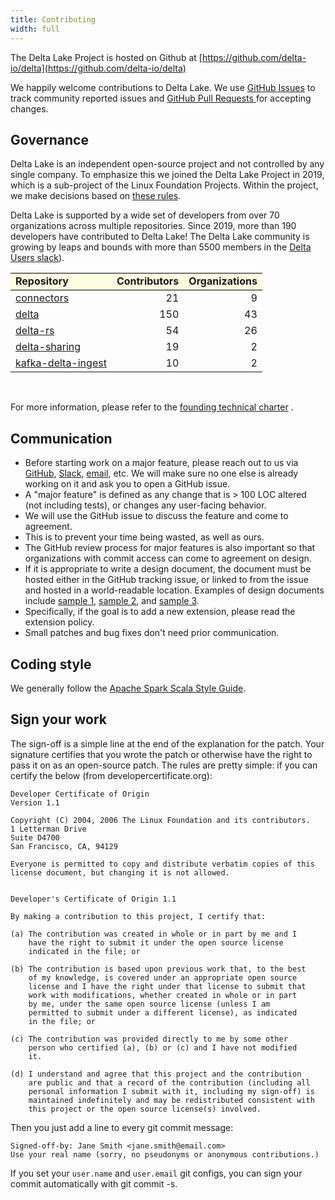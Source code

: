 ```yaml
---
title: Contributing
width: full
---
```


The Delta Lake Project is hosted on Github at [https://github.com/delta-io/delta](https://github.com/delta-io/delta)

We happily welcome contributions to Delta Lake. We use [GitHub Issues](https://github.com/delta-io/delta/issues/) to track community reported issues and [GitHub Pull Requests ](https://github.com/delta-io/delta/pulls/) for accepting changes.

## Governance

Delta Lake is an independent open-source project and not controlled by any single company. To emphasize this we joined the Delta Lake Project in 2019, which is a sub-project of the Linux Foundation Projects. Within the project, we make decisions based on [these rules](https://delta-io-beta.netlify.app/pdfs/delta-charter.pdf).

Delta Lake is supported by a wide set of developers from over 70 organizations across multiple repositories. Since 2019, more than 190 developers have contributed to Delta Lake! The Delta Lake community is growing by leaps and bounds with more than 5500 members in the [Delta Users slack](https://dbricks.co/delta-users-slack)).

<table cellpadding="5" width="500">
  <tr>
    <td
      align="left"
      bgcolor="#ffffe0"
      style="border-bottom:solid 1px black; border-top:solid 1px black"
    >
      <b>Repository</b>
    </td>
    <td
      align="right"
      bgcolor="#ffffe0"
      style="border-bottom:solid 1px black; border-top:solid 1px black"
    >
      <b>Contributors</b>
    </td>
    <td
      align="right"
      bgcolor="#ffffe0"
      style="border-bottom:solid 1px black; border-top:solid 1px black"
    >
      <b>Organizations</b>
    </td>
  </tr>
  <tr>
    <td align="left">
      <a href="https://github.com/delta-io/connectors">connectors</a>
    </td>
    <td align="right">21</td>
    <td align="right">9</td>
  </tr>
  <tr>
    <td align="left">
      <a href="https://github.com/delta-io/delta">delta</a>
    </td>
    <td align="right">150</td>
    <td align="right">43</td>
  </tr>
  <tr>
    <td align="left">
      <a href="https://github.com/delta-io/delta-rs">delta-rs</a>
    </td>
    <td align="right">54</td>
    <td align="right">26</td>
  </tr>
  <tr>
    <td align="left">
      <a href="https://github.com/delta-io/delta-sharing">delta-sharing</a>
    </td>
    <td align="right">19</td>
    <td align="right">2</td>
  </tr>
  <tr>
    <td align="left">
      <a href="https://github.com/delta-io/kafka-delta-ingest">
        kafka-delta-ingest
      </a>
    </td>
    <td align="right">10</td>
    <td align="right">2</td>
  </tr>
</table>

<br />

For more information, please refer to the <a
href="https://delta-io-beta.netlify.app/pdfs/delta-charter.pdf"
target="_blank">founding technical charter</a>
.

## Communication

- Before starting work on a major feature, please reach out to us via [GitHub](https://github.com/delta-io/delta/issues), [Slack](https://dbricks.co/delta-users-slack), [email](https://groups.google.com/g/delta-users), etc. We will make sure no one else is already working on it and ask you to open a GitHub issue.
- A "major feature" is defined as any change that is > 100 LOC altered (not including tests), or changes any user-facing behavior.
- We will use the GitHub issue to discuss the feature and come to agreement.
- This is to prevent your time being wasted, as well as ours.
- The GitHub review process for major features is also important so that organizations with commit access can come to agreement on design.
- If it is appropriate to write a design document, the document must be hosted either in the GitHub tracking issue, or linked to from the issue and hosted in a world-readable location. Examples of design documents include [sample 1](https://docs.google.com/document/d/16S7xoAmXpSax7W1OWYYHo5nZ71t5NvrQ-F79pZF6yb8), [sample 2](https://docs.google.com/document/d/1MJhmW_H7doGWY2oty-I78vciziPzBy_nzuuB-Wv5XQ8), and [sample 3](https://docs.google.com/document/d/19CU4eJuBXOwW7FC58uSqyCbcLTsgvQ5P1zoPOPgUSpI).
- Specifically, if the goal is to add a new extension, please read the extension policy.
- Small patches and bug fixes don't need prior communication.

## Coding style

We generally follow the [Apache Spark Scala Style Guide](https://spark.apache.org/contributing.html).

## Sign your work

The sign-off is a simple line at the end of the explanation for the patch. Your signature certifies that you wrote the patch or otherwise have the right to pass it on as an open-source patch. The rules are pretty simple: if you can certify the below (from developercertificate.org):

```
Developer Certificate of Origin
Version 1.1

Copyright (C) 2004, 2006 The Linux Foundation and its contributors.
1 Letterman Drive
Suite D4700
San Francisco, CA, 94129

Everyone is permitted to copy and distribute verbatim copies of this
license document, but changing it is not allowed.


Developer's Certificate of Origin 1.1

By making a contribution to this project, I certify that:

(a) The contribution was created in whole or in part by me and I
    have the right to submit it under the open source license
    indicated in the file; or

(b) The contribution is based upon previous work that, to the best
    of my knowledge, is covered under an appropriate open source
    license and I have the right under that license to submit that
    work with modifications, whether created in whole or in part
    by me, under the same open source license (unless I am
    permitted to submit under a different license), as indicated
    in the file; or

(c) The contribution was provided directly to me by some other
    person who certified (a), (b) or (c) and I have not modified
    it.

(d) I understand and agree that this project and the contribution
    are public and that a record of the contribution (including all
    personal information I submit with it, including my sign-off) is
    maintained indefinitely and may be redistributed consistent with
    this project or the open source license(s) involved.
```

Then you just add a line to every git commit message:

```
Signed-off-by: Jane Smith <jane.smith@email.com>
Use your real name (sorry, no pseudonyms or anonymous contributions.)
```

If you set your `user.name` and `user.email` git configs, you can sign your commit automatically with git commit -s.
